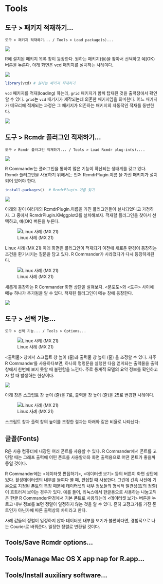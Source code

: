 # Tools


## 도구 > 패키지 적재하기...

`도구 > 패키지 적재하기... / Tools > Load package(s)...`


![](fig/tools-load-pkg-01.png)

R에 설치된 패키지 목록 창이 등장한다. 원하는 패키지(들)을 찾아서 선택하고 예(OK) 버튼을 누른다. 아래 화면은 vcd 패키지를 설치하는 사례이다.

![](fig/tools-load-pkg-02.png)

```r

library(vcd) # 원하는 패키지 적재하기

```

`vcd` 패키지를 적재(loading) 하는데, `grid` 패키지가 함께 탑재된 것을 출력창에서 확인할 수 있다. 
`grid`는 `vcd` 패키지가 제작되는데 의존한 패키지임을 의미한다. 
어느 패키지가 메모리에 적재되는 과정은 그 패키지가 의존하는 패키지의 자동적인 적재를 동반한다.

![](fig/tools-load-pkg-03.png)


## 도구 > Rcmdr 플러그인 적재하기...

`도구 > Rcmdr 플러그인 적재하기... / Tools > Load Rcmdr plug-in(s)....`

![](fig/tools-load-plugin-01.png)

R Commander는 플러그인을 통하여 많은 기능이 확산되는 생태계를 갖고 있다. Rcmdr 플러그인을 사용하기 위해서는 먼저 RcmdrPlugin.이름 을 가진 패키지가 설치되어 있어야 한다.

```r
install.packages()	# RcmdrPlugin.이름 찾기
```

![](fig/tools-load-plugin-02.png)

아래와 같이 여러개의 RcmdrPlugin.이름을 가진 플러그인들이 설치되었다고 가정하자. 그 중에서 RcmdrPlugin.KMggplot2를 설치해보자. 적재할 플러그인을 찾아서 선택하고, 예(OK) 버튼을 누른다.  

![Linux 사례 (MX 21)](fig/tools-load-plugin-03.png)

Linux 사례 (MX 21)
아래 화면은 플러그인이 적재되기 이전에 새로운 환경이 등장하는 조건을 환기시키는 질문을 담고 있다. R Commander가 사라졌다가 다시 등장하게된다.

![Linux 사례 (MX 21)](fig/tools-load-plugin-04.png)


새롭게 등장하는 R Commander 화면 상단을 살펴보자. <분포도>와 <도구> 사이에 메뉴 하나가 추가됨을 알 수 있다. 적재된 플러그인이 메뉴 창에 등장한다.

![](fig/tools-load-plugin-05.png)

## 도구 > 선택 기능...

`도구 > 선택 기능... / Tools > Options...`

![Linux 사례 (MX 21)](fig/tools-options-01.png)

<출력물> 창에서 스크립트 창 높이 (줄)과 출력물 창 높이 (줄) 을 조정할 수 있다. 자주 R Commander를 사용하다보면, 하나의 명령문을 실행한 다음 얻게되는 출력물을 출력창에서 한번에 보지 못할 때 불편함을 느낀다. 주로 통계적 모델의 요약 정보를 확인하고자 할 때 발생하는 현상이다.

![](fig/tools-options-02.png)

아래 창은 스크립트 창 높이 (줄)을 7로, 출력물 창 높이 (줄)을 25로 변경한 사례이다.


![Linux 사례 (MX 21)](fig/tools-options-03.png)


스크립트 창과 출력 창의 높이를 조정한 결과는 아래와 같은 비율로 나타난다:

## 글꼴(Fonts)

R은 사용 컴퓨터에 내장된 여러 폰트를 사용할 수 있다. R Commander에서 폰트를 고민할 때는 그래프 출력에 어떤 폰트를 사용할까와 화면 출력용으로 어떤 폰트가 좋을까 등일 것이다. 


R Commander에는 <데이터셋 편집하기>, <데이터셋 보기> 등의 버튼이 화면 상단에 있다. 활성데이터셋의 내부를 들여다 볼 때, 편집할 때 사용한다. 그런데 간혹 사전에 기본으로 지정된 폰트의 특징 때문에 데이터셋의 내부 정보들의 형식적 일관성(값의 정렬)이 흐트러져 보이는 경우가 있다. 예를 들어, 리눅스에서 한글용으로 사용하는 나눔고딕은 한글 R Commander환경에서 기본 폰트로 사용되는데 <데이터셋 보기> 버튼을 누르고 내부 정보를 보면 정렬이 일정하지 않는 것을 알 수 있다. 흔히 고정크기를 가진 폰트인가 아닌가에 따른 출력상의 차이라고 한다.

 

사례 값들의 정렬이 일정하지 않아 데이터셋 내부를 보기가 불편하다면, 경험적으로 나는 Courier로 바꿔준다. 일정한 정렬로 변환될 것이다. 

## Tools/Save Rcmdr options...

## Tools/Manage Mac OS X app nap for R.app...

## Tools/Install auxiliary software...


